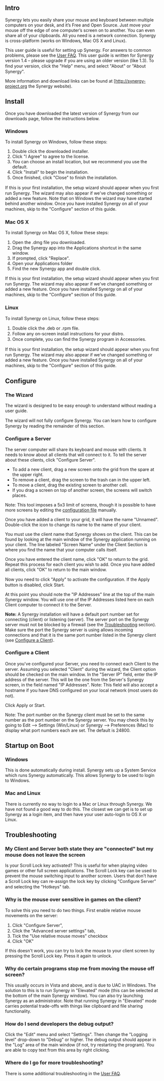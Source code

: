 ==Intro==

Synergy lets you easily share your mouse and keyboard between multiple computers on your desk, and it’s Free and Open Source. Just move your mouse off the edge of one computer’s screen on to another. You can even share all of your clipboards. All you need is a network connection. Synergy is cross-platform (works on Windows, Mac OS X and Linux).

This user guide is useful for setting up Synergy. For answers to common problems, please see the [[User FAQ]]. This user guide is written for Synergy version 1.4 – please upgrade if you are using an older version (like 1.3). To ﬁnd your version, click the "Help" menu, and select "About" or "About Synergy".

More information and download links can be found at [http://synergy-project.org the Synergy website).

==Install==

Once you have downloaded the latest version of Synergy from our downloads page, follow the instructions below.

===Windows===
To install Synergy on Windows, follow these steps:
# Double click the downloaded installer.
# Click "I Agree" to agree to the license.
# You can choose an install location, but we recommend you use the default.
# Click "Install" to begin the installation.
# Once ﬁnished, click "Close" to ﬁnish the installation.

If this is your ﬁrst installation, the setup wizard should appear when you ﬁrst run Synergy. The wizard may also appear if we've changed something or added a new feature. Note that on Windows the wizard may have started behind another window. Once you have installed Synergy on all of your machines, skip to the "Conﬁgure" section of this guide.

===Mac OS X===
To install Synergy on Mac OS X, follow these steps:
# Open the .dmg ﬁle you downloaded.
# Drag the Synergy app into the Applications shortcut in the same window.
# If prompted, click "Replace".
# Open your Applications folder
# Find the new Synergy app and double click.

If this is your ﬁrst installation, the setup wizard should appear when you ﬁrst run Synergy. The wizard may also appear if we've changed something or added a new feature. Once you have installed Synergy on all of your machines, skip to the "Conﬁgure" section of this guide.

===Linux===
To install Synergy on Linux, follow these steps:
# Double click the .deb or .rpm ﬁle.
# Follow any on-screen install instructions for your distro.
# Once complete, you can ﬁnd the Synergy program in Accessories.

If this is your first installation, the setup wizard should appear when you ﬁrst run Synergy. The wizard may also appear if we've changed something or added a new feature. Once you have installed Synergy on all of your machines, skip to the "Conﬁgure" section of
this guide.

==Configure==

===The Wizard===
The wizard is designed to be easy enough to understand without reading a user guide.

The wizard will not fully conﬁgure Synergy. You can learn how to conﬁgure Synergy by reading the remainder of this section.

===Configure a Server===

The server computer will share its keyboard and mouse with clients. It needs to know about all clients that will connect to it. To tell the server about these clients, click "Configure Server".

* To add a new client, drag a new screen onto the grid from the spare at the upper right.
* To remove a client, drag the screen to the trash can in the upper left.
* To move a client, drag the existing screen to another cell.
* If you drag a screen on top of another screen, the screens will switch places.
Note: This tool imposes a 5x3 limit of screens, though it is possible to have more screens
by editing the [[User Guide#Text_Config|configuration file]] manually.

Once you have added a client to your grid, it will have the name "Unnamed". Double-click the icon to change its name to the name of your client.

You must use the client name that Synergy shows on the client. This can be found by looking at the main window of the Synergy application running on your client. The line labeled "Screen Name" under the Client Section is where you find the name that your computer calls itself.

Once you have entered the client name, click "OK" to return to the grid. Repeat this process for each client you wish to add. Once you have added all clients, click "OK" to return to the main window.

Now you need to click "Apply" to activate the conﬁguration. If the Apply button is disabled, click Start.

At this point you should note the "IP Addresses" line at the top of the main Synergy window. You will use one of the IP Addresses listed here on each Client computer to connect it to the Server.

'''Note:''' A Synergy installation will have a default port number set for connecting (client) or listening (server). The server port on the Synergy server must not be blocked by a firewall (see the [[User Guide#Troubleshooting|Troubleshooting]] section). Make sure the port the Synergy server is using allows incoming connections and that it is the same port number listed in the Synergy client (see [[User Guide#Configure_a_Client|Configure a Client]]).

===Configure a Client===
Once you've conﬁgured your Server, you need to connect each Client to the server. Assuming you selected "Client" during the wizard, the Client option should be checked on the main window. In the "Server IP" field, enter the IP address of the server. This will be the one from the Server's Synergy screen, in the field named "IP Addresses".
Note: This field will also accept a hostname if you have DNS conﬁgured on your local network (most users do not).

Click Apply or Start.

Note: The port number on the Synergy client must be set to the same number as the port number on the Synergy server. You may check this by going to Edit --> Settings (Win/Linux) or Synergy --> Preferences (Mac) to display what port numbers each are set. The default is 24800.

==Startup on Boot==

===Windows===
This is done automatically during install. Synergy sets up a System Service which runs Synergy automatically. This allows Synergy to be used to login to Windows.

===Mac and Linux===
There is currently no way to login to a Mac or Linux through Synergy. We have not found a good way to do this. The closest we can get is to set up Synergy as a login item, and then have your user auto-login to OS X or Linux.

==Troubleshooting==

===My Client and Server both state they are "connected" but my mouse does not leave the screen===
Is your Scroll Lock key activated? This is useful for when playing video games or other full screen applications. The Scroll Lock key can be used to prevent the mouse switching input to another screen. Users that don't have a Scroll Lock key can re-assign the lock key by clicking "Conﬁgure Server" and selecting the "Hotkeys" tab.

===Why is the mouse over sensitive in games on the client?===
To solve this you need to do two things.
First enable relative mouse movements on the server:
# Click "Conﬁgure Server",
# Click the "Advanced server settings" tab,
# Tick the "Use relative mouse moves" checkbox
# Click "OK"
If this doesn't work, you can try to lock the mouse to your client screen by pressing the Scroll Lock key. Press it again to unlock.

===Why do certain programs stop me from moving the mouse off screen?===
This usually occurs in Vista and above, and is due to UAC in Windows. The solution to this is to run Synergy in "Elevated" mode (this can be selected at the bottom of the main Synergy window). You can also try launching Synergy as an administrator. Note that running Synergy in "Elevated" mode carries potential trade-offs with things like clipboard and file sharing functionality.

===How do I send developers the debug output?===
Click the "Edit" menu and select "Settings". Then change the "Logging level" drop-down to "Debug" or higher. The debug output should appear in the "Log" area of the main window (if not, try restarting the program). You are able to copy text from this area by right clicking.

===Where do I go for more troubleshooting?===
There is some additional troubleshooting in the [[User FAQ]].